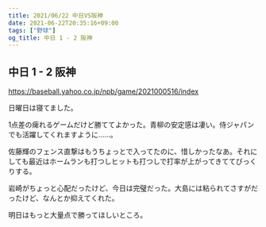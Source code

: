 ```yaml
---
title: 2021/06/22 中日VS阪神
date: 2021-06-22T20:35:16+09:00
tags: ["野球"]
og_title: 中日 1 - 2 阪神
---
```


## 中日 1 - 2 阪神

https://baseball.yahoo.co.jp/npb/game/2021000516/index

日曜日は寝てました。

1点差の痺れるゲームだけど勝ててよかった。青柳の安定感は凄い。侍ジャパンでも活躍してくれますように……。

佐藤輝のフェンス直撃はもうちょっとで入ってたのに、惜しかったなあ。それにしても最近はホームランも打つしヒットも打つしで打率が上がってきててびっくりする。

岩崎がちょっと心配だったけど、今日は完璧だった。大島には粘られてさすがだったけど、なんとか抑えてくれた。

明日はもっと大量点で勝ってほしいところ。
